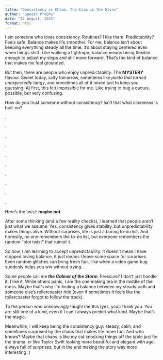 ```yaml
---
title: "Consistency vs Chaos: The Calm in the Storm"
author: "Ganesh Prabhu"
date: "24 August, 2025"
format: html
---
```

I am someone who loves consistency. Routines? I like them. Predictability? Feels safe. Balance makes life smoother. For me, balance isn’t about keeping everything steady all the time. It’s about staying centered even when things shift. Like walking a tightrope, balance means being flexible enough to adjust my steps and still move forward. That’s the kind of balance that makes me feel grounded.


But then, there are people who enjoy unpredictability. The **MYSTERY** flavour. Sweet today, salty tomorrow, sometimes like *pasta that turned unexpectedly tangy*, and sometimes all of it mixed just to keep you guessing. At first, this felt impossible for me.  Like trying to hug a cactus, possible, but very confusing.


How do you trust someone without consistency? Isn’t that what closeness is built on?


.


.


.


.


.


.


.


.


.


.


Here’s the twist: **maybe not**.


After some thinking (and a few reality checks), I learned that people aren’t just what we assume. Yes, consistency gives stability, but unpredictability makes things alive. Without surprises, life is just a boring to-do list. And honestly, no one remembers the to-do list, but everyone remembers the random “plot twist” that ruined it.


So now, I am learning to accept unpredictability. It doesn’t mean I have stopped loving balance, it just means I leave some space for surprises. Even random glitches can bring fresh fun.. like when a video game bug suddenly helps you win without trying.


Some people call me ***the Calmer of the Storm***. Pressure? I don’t just handle it, I like it. While others panic, I am the one making tea in the middle of the mess. Maybe that’s why I’m finding a balance between my steady path and someone else’s rollercoaster ride (even if sometimes it feels like the rollercoaster forgot to follow the track).


To the person who unknowingly taught me this (yes, you): thank you. You are still one of a kind, even if I can’t always predict what kind. Maybe that’s the magic.


Meanwhile, I will keep being the consistency guy: steady, calm, and sometimes surprised by the chaos that makes life more fun. And who knows? Maybe that chaos is like my cat knocking things off the table just for the drama, or like Taylor Swift looking more beautiful and elegant with age, always full of surprises, but in the end making the story way more interesting :)
